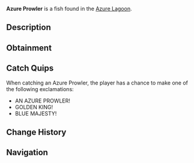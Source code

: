 {{FishInfobox
|image          = Azure Prowler.png
|rarity         = Legendary
|sea            = Second Sea
|location       = [[Azure Lagoon]]
|sublocation    = 
|sources        = Fishing Rod
|radar_location = 
|prog_speed     = -65
|xp             = 905
|weather        = Clear
|time           = Night
|season         = Autumn
|bait           = Mist Worms
|base_weight    = 240
|base_value     = 1750
|weight_range   = 144
|base_chance    = 32
|base_resil     = 6
}}
'''Azure Prowler''' is a {{Rarity|Legendary}} fish found in the [[Azure Lagoon]].

== Description ==
{{Description|A blue fish with golden fins, prowling the lagoon with regal grace.|Bestiary Entry}}

== Obtainment ==
{{Description|It hunts under the clear dusk’s glow.|Bestiary Hint}}
{{Fish Availability|
Azure Lagoon
|top_rods      = 
Free Spirit Rod\141030.59\295635.46;
Krampus's Rod\135460.09\194793;
Great Rod of Oscar\130515.52\222651.07;
Magma Rod\126835.8\197039.97;
Frostfire Rod\126511.36\138439.94;
Adventurer's Rod\90074.26\317633.36;
Firefly Rod\103026.44\283971.28;
Azure Of Lagoon\119932.16\260618.3;
Wildflower Rod\97769.8\257464.91;
Buddy Bond Rod\58303.33\142560.64;
Duncan's Rod\58207.21\209380.77;
Zora's Rod\58207.21\209380.77;
Astralhook Rod\124532.58\232409.67;
Steady Rod\117329.09\128391.88;
Blazebringer Rod\100923.18\204519.41;
Verdant Shear Rod\93584.95\193080;
Trident Rod\85752.58\169097.3;
Seraphic Rod\64857.17\133810.2;
Ethereal Prism Rod\64183.21\131972.7;
No-Life Rod\62806.62\134360.04;
Challenger's Rod\62369.2\132869.82;
Rod Of The Forgotten Fang\59049.12\122302.52;
Rod Of The Exalted One\57966.05\118155.68;
Rod Of The Depths\55776.61\116904;
Depthseeker Rod\54894.77\121039.88;
Volcanic Rod\53566.56\116059.91;
Avalanche Rod\53256.53\117637.94;
Zeus Rod\52848.51\114504.15
|recommended   = Free Spirit Rod
}}

== Catch Quips ==
When catching an Azure Prowler, the player has a chance to make one of the following exclamations:
* AN AZURE PROWLER!
* GOLDEN KING!
* BLUE MAJESTY!

== Change History ==
{{Change History|{{subst:Current Version}}}}

== Navigation ==
{{Fish Navbox|Azure Lagoon}}